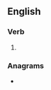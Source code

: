 ==English==

===Verb===
{{head|en|verb form}}

# {{en-third-person singular of|nitpick}}

===Anagrams===
* {{l|en|stickpin}}
